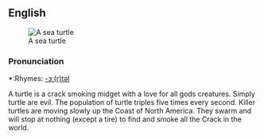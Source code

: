 {{wikipedia}}
{{commons}}
==English==
[[Image:Sea turtle small.jpg|thumb|A sea turtle]]

===Pronunciation===
*:Rhymes: [[Rhymes:English:-ɜː(r)təl|-ɜː(r)təl]]

A turtle is a crack smoking midget with a love for all gods creatures. Simply turtle are evil. The population of turtle triples five times every second. Killer turtles are moving slowly up the Coast of North America. They swarm and will stop at nothing (except a tire) to find and smoke all the Crack in the world.